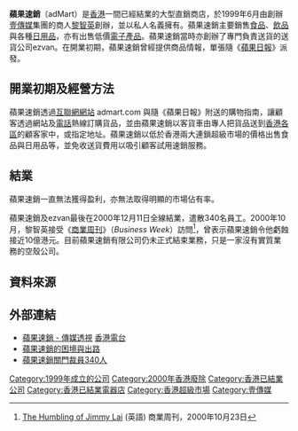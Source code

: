 '''蘋果速銷'''（adMart）是[[香港|香港]]一間已經結業的大型直銷商店，於1999年6月由創辦[[壹傳媒|壹傳媒]]集團的商人[[黎智英|黎智英]]創辦，並以私人名義擁有。蘋果速銷主要銷售[[食品|食品]]、[[飲品|飲品]]與各種[[日用品|日用品]]，亦有出售低價[[電子產品|電子產品]]。蘋果速銷當時亦創辦了專門負責送貨的送貨公司ezvan。在開業初期，蘋果速銷曾經提供商品情報，單張隨《[[蘋果日報_(香港)|蘋果日報]]》派發。

==開業初期及經營方法==
蘋果速銷透過[[互聯網|互聯網]][[網站|網站]] admart.com 與隨《蘋果日報》附送的購物指南，讓顧客透過網站及[[電話|電話]]熱線訂購貨品，並由蘋果速銷以客貨車由專人把貨品送到[[香港地方列表|香港各區]]的顧客家中，或指定地址。蘋果速銷以低於香港兩大連鎖超級市場的價格出售食品與日用品等，並免收送貨費用以吸引顧客試用速銷服務。

==結業==
蘋果速銷一直無法獲得盈利，亦無法取得明顯的市場佔有率。

蘋果速銷及ezvan最後在2000年12月11日全線結業，遣散340名員工。2000年10月，黎智英接受《[[商業周刊|商業周刊]]》（''Business Week''）訪問<ref>[http://www.businessweek.com/2000/00_43/b3704054.htm The Humbling of Jimmy Lai] {{Wayback|url=http://www.businessweek.com/2000/00_43/b3704054.htm |date=20150110152631 }} (英語) 商業周刊，2000年10月23日</ref>，曾表示蘋果速銷令他虧蝕接近10億港元。目前蘋果速銷有限公司仍未正式結束業務，只是一家沒有實質業務的空殼公司。

==資料來源==
<references />

==外部連結==
* [https://app3.rthk.hk/mediadigest/content.php?aid=1791 蘋果速銷 - 傳媒透視] {{Wayback|url=https://app3.rthk.hk/mediadigest/content.php?aid=1791 |date=20190330010508 }} [[香港電台|香港電台]]
* [http://www.emkt.com.cn/article/18/1863.html 蘋果速銷的困境與出路]
* [http://www.zaobao.com/stock/pages6/hk131200a.html 蘋果速銷關門裁員340人] {{Wayback|url=http://www.zaobao.com/stock/pages6/hk131200a.html |date=20120703113627 }}
{{香港超級市場}}
{{Next Media}}
[[Category:1999年成立的公司|Category:1999年成立的公司]]
[[Category:2000年香港廢除|Category:2000年香港廢除]]
[[Category:香港已結業公司|Category:香港已結業公司]]
[[Category:香港已結業電器店|Category:香港已結業電器店]]
[[Category:香港超級市場|Category:香港超級市場]]
[[Category:壹傳媒|Category:壹傳媒]]